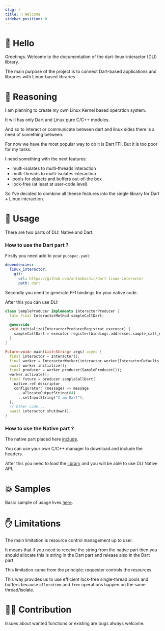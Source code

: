 ```yaml
---
slug: /
title: 👋 Welcome
sidebar_position: 0
---
```


# 👋 Hello

Greetings. Welcome to the documentation of the dart-linux-interactor (DLI) library.

The main purpose of the project is to connect Dart-based applications and libraries with Linux-based libraries.

# 🧠 Reasoning

I am planning to create my own Linux Kernel based operation system.

It will has only Dart and Linux pure C/C++ modules. 

And so to interact or communicate between dart and linux sides there is a need of something between.

For now we have the most popular way to do it is Dart FFI. But it is too poor for my tasks.

I need something with the next features:
* multi-isolates to multi-threads interaction
* multi-threads to multi-isolates interaction
* pools for objects and buffers out-of-the box
* lock-free (at least at user-code level)

So I've decided to combine all theese features into the single library for Dart + Linux interaction.

# 🔨 Usage

There are two parts of DLI: Native and Dart. 

### How to use the Dart part ?

Firstly you need add to your `pubspec.yaml`:

```yaml
dependencies:
  linux_interactor:
    git:
      url: https://github.com/antonbashir/dart-linux-interactor
      path: dart
```

Secondly you need to generate FFI bindings for your native code.

After this you can use DLI:

```dart
class SampleProducer implements InteractorProducer {
  late final InteractorMethod sampleCallDart;

  @override
  void initialize(InteractorProducerRegistrat executor) {
    sampleCallDart = executor.register(bindings.addresses.sample_call_dart);
  }
}

Future<void> main(List<String> args) async {
  final interactor = Interactor();
  final worker = InteractorWorker(interactor.worker(InteractorDefaults.worker()));
  await worker.initialize();
  final producer = worker.producer(SampleProducer());
  worker.activate();
  final future = producer.sampleCallDart(
    native.ref.descriptor,
    configurator: (message) => message
      ..allocateOutputString(64)
      ..setInputString("I am Dart"),
  );
  // Other code...
  await interactor.shutdown();
}
```

### How to use the Native part ?

The native part placed here [include](https://github.com/antonbashir/dart-linux-interactor/tree/main/native/include).

You can use your own C/C++ manager to download and include the headers.

After this you need to load the [library](https://github.com/antonbashir/dart-linux-interactor/blob/main/dart/native/libinteractor.so) and you will be able to use DLI Native API.

# 💥 Samples

Basic sample of usage lives [here](https://github.com/antonbashir/dart-linux-sample). 

# ✋ Limitations

The main limitation is resource control management up to user. 

It means that if you need to receive the string from the native part then you should allocate this is string in the Dart part and release also in the Dart part.

This limitation came from the principle: requester controls the resources. 

This way provides us to use efficient lock-free single-thread pools and buffers because `allocation` and `free` operations happen on the same thread/isolate.


# 👨‍💻 Contribution

Issues about wanted functions or existing are bugs always welcome.